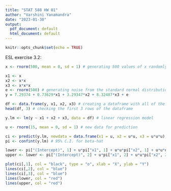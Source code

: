 ```yaml
---
title: "STAT 588 HW 01"
author: "Varshini Yanamandra"
date: "2023-01-30"
output:
  pdf_document: default
  html_document: default
---
```


```r
knitr::opts_chunk$set(echo = TRUE)
```

ESL exercise 3.2:
```r
x <- rnorm(500, mean = 0, sd = 1) # generating 500 values of x randomly - here, I am generating them from a standard normal distribution

x1 <- x
x2 <- x*x
x3 <- x*x*x
e <- rnorm(500) # generating noise from the standard normal distribution
y = 7.29374 + 0.73629*x1 + 3.29347*x2 + 8.32487*x3 + e

df <- data.frame(y, x1, x2, x3) # creating a dataframe with all of the values
head(df, 3) # checking the first 3 rows of the dataframe

y.lm <- lm(y ~ x1 + x2 + x3, data = df) # linear regression model

u <- rnorm(15, mean = 0, sd = 1) # new data for prediction

ci <- predict(y.lm, newdata = data.frame(x1 = u, x2 = u*u, x3 = u*u*u), interval = "confidence") # point-wise 95% C.I.
pi <- confint(y.lm) # 95% C.I. for beta-hat

lower <- pi["(Intercept)", 1] + u*pi["x1", 1] + u*u*pi["x2", 1] + u*u*u*pi["x3", 1]
upper <- lower <- pi["(Intercept)", 2] + u*pi["x1", 2] + u*u*pi["x2", 2] + u*u*u*pi["x3", 2]

plot(ci[,1], col = "black", type = "o", xlab = "X", ylab = "Y")
lines(ci[,2], col = "blue")
lines(ci[,3], col = "blue")
lines(lower, col = "red")
lines(upper, col = "red")
```
